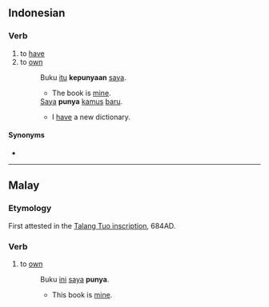 ==Indonesian==

===Verb===
{{id-verb}}

# to [[have]]
# to [[own]]
#: Buku [[itu]] '''kepunyaan''' [[saya]].
#:* The book is [[mine]].
#: [[saya|Saya]] '''punya''' [[kamus]] [[baru]].
#:* I [[have]] a new dictionary.

====Synonyms====
* {{l|id|milik}}

----

==Malay==

===Etymology===
First attested in the [https://en.wikipedia.org/wiki/Talang_Tuo_inscription Talang Tuo inscription], 684AD.

===Verb===
{{head|ms|verb}}

# to [[own]]
#: Buku [[ini]] [[saya]] '''punya'''.
#:* This book is [[mine]].